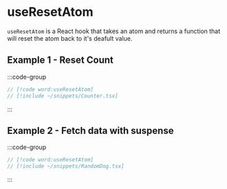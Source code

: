 # useResetAtom

`useResetAtom` is a React hook that takes an atom and returns a function that
will reset the atom back to it's deafult value.

## Example 1 - Reset Count


:::code-group

```jsx [Counter.tsx]
// [!code word:useResetAtom]
// [!include ~/snippets/Counter.tsx]
```

<div data-title="Preview">
    <Counter />
</div>

:::

## Example 2 - Fetch data with suspense


:::code-group

```jsx [RandomDog.tsx]
// [!code word:useResetAtom]
// [!include ~/snippets/RandomDog.tsx]
```

<div data-title="Preview">
    <RandomDog />
</div>

:::
